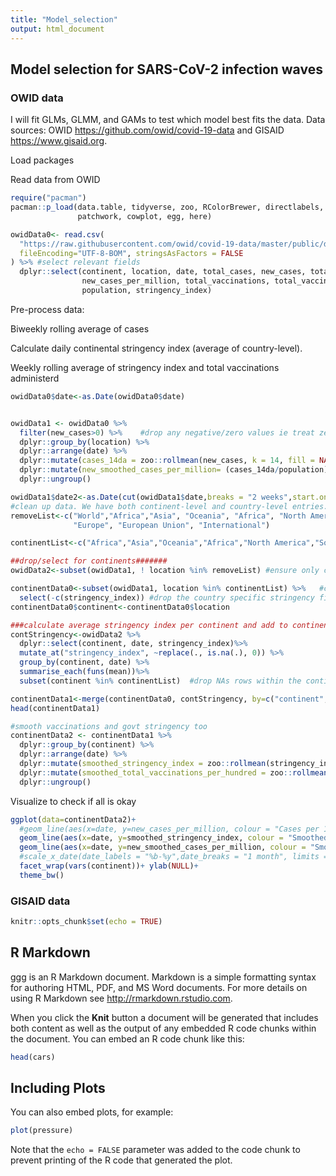 ```yaml
---
title: "Model_selection"
output: html_document
---
```


## Model selection for SARS-CoV-2 infection waves

### OWID data

I will fit GLMs, GLMM, and GAMs to test which model best fits the data.
Data sources: OWID <https://github.com/owid/covid-19-data> and GISAID <https://www.gisaid.org>.

Load packages 

Read data from OWID

```r

require("pacman")
pacman::p_load(data.table, tidyverse, zoo, RColorBrewer, directlabels, stringr, spData, ggrepel, corrr,
               patchwork, cowplot, egg, here)

owidData0<- read.csv(
  "https://raw.githubusercontent.com/owid/covid-19-data/master/public/data/owid-covid-data.csv",
  fileEncoding="UTF-8-BOM", stringsAsFactors = FALSE
) %>% #select relevant fields 
  dplyr::select(continent, location, date, total_cases, new_cases, total_cases_per_million, 
                new_cases_per_million, total_vaccinations, total_vaccinations_per_hundred, 
                population, stringency_index)

```

Pre-process data:

Biweekly rolling average of cases

Calculate daily continental stringency index (average of country-level). 

Weekly rolling average of stringency index and total vaccinations administerd


```r
owidData0$date<-as.Date(owidData0$date)


owidData1 <- owidData0 %>%
  filter(new_cases>0) %>%    #drop any negative/zero values ie treat zero as missing data
  dplyr::group_by(location) %>% 
  dplyr::arrange(date) %>% 
  dplyr::mutate(cases_14da = zoo::rollmean(new_cases, k = 14, fill = NA)) %>%   #biweekly rolling mean - for smoothing
  dplyr::mutate(new_smoothed_cases_per_million= (cases_14da/population)*1000000) %>% # smoothed infection rates per 1M
  dplyr::ungroup()

owidData1$date2<-as.Date(cut(owidData1$date,breaks = "2 weeks",start.on.monday = FALSE))
#clean up data. We have both continent-level and country-level entries. 
removeList<-c("World","Africa","Asia", "Oceania", "Africa", "North America", "South America", 
              "Europe", "European Union", "International")  

continentList<-c("Africa","Asia","Oceania","Africa","North America","South America","Europe")

##drop/select for continents#######
owidData2<-subset(owidData1, ! location %in% removeList) #ensure only country-level entries

continentData0<-subset(owidData1, location %in% continentList) %>%   #continent level data
  select(-c(stringency_index)) #drop the country specific stringency field. Recalculate for continent-level below
continentData0$continent<-continentData0$location

###calculate average stringency index per continent and add to continent data#######
contStringency<-owidData2 %>%
  dplyr::select(continent, date, stringency_index)%>%
  mutate_at("stringency_index", ~replace(., is.na(.), 0)) %>% 
  group_by(continent, date) %>% 
  summarise_each(funs(mean))%>% 
  subset(continent %in% continentList)  #drop NAs rows within the continent field

continentData1<-merge(continentData0, contStringency, by=c("continent", "date"), all.x = T)
head(continentData1)

#smooth vaccinations and govt stringency too
continentData2 <- continentData1 %>%
  dplyr::group_by(continent) %>% 
  dplyr::arrange(date) %>% 
  dplyr::mutate(smoothed_stringency_index = zoo::rollmean(stringency_index, k = 7, fill = NA)) %>%   #weekly rolling mean - for smoothing
  dplyr::mutate(smoothed_total_vaccinations_per_hundred = zoo::rollmean(total_vaccinations_per_hundred, k = 7, fill = NA)) %>%   #biweekly rolling mean - for smoothing
  dplyr::ungroup()
```
Visualize to check if all is okay

```r
ggplot(data=continentData2)+
  #geom_line(aes(x=date, y=new_cases_per_million, colour = "Cases per 1M"))+
  geom_line(aes(x=date, y=smoothed_stringency_index, colour = "Smoothed stringency Index"))+
  geom_line(aes(x=date, y=new_smoothed_cases_per_million, colour = "Smoothed Cases per 1M"))+
  #scale_x_date(date_labels = "%b-%y",date_breaks = "1 month", limits = as.Date(c('2019-12-01','2021-10-01')))+
  facet_wrap(vars(continent))+ ylab(NULL)+
  theme_bw()
```


### GISAID data 

```r
knitr::opts_chunk$set(echo = TRUE)
```

## R Markdown

ggg is an R Markdown document. Markdown is a simple formatting syntax for authoring HTML, PDF, and MS Word documents. For more details on using R Markdown see <http://rmarkdown.rstudio.com>.

When you click the **Knit** button a document will be generated that includes both content as well as the output of any embedded R code chunks within the document. You can embed an R code chunk like this:

```r
head(cars)
```

## Including Plots

You can also embed plots, for example:

```r
plot(pressure)
```

Note that the `echo = FALSE` parameter was added to the code chunk to prevent printing of the R code that generated the plot.
